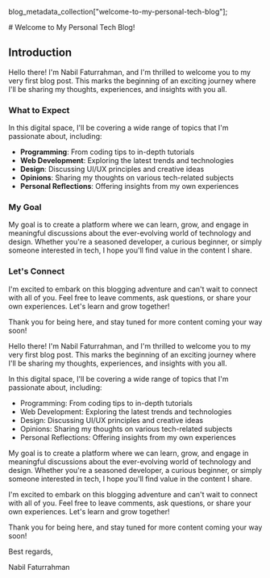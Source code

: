 
  blog_metadata_collection["welcome-to-my-personal-tech-blog"];

<SectionProvider>
  # Welcome to My Personal Tech Blog!

## Introduction

Hello there! I'm Nabil Faturrahman, and I'm thrilled to welcome you to my very first blog post. This marks the beginning of an exciting journey where I'll be sharing my thoughts, experiences, and insights with you all.

### What to Expect

In this digital space, I'll be covering a wide range of topics that I'm passionate about, including:

- **Programming**: From coding tips to in-depth tutorials
- **Web Development**: Exploring the latest trends and technologies
- **Design**: Discussing UI/UX principles and creative ideas
- **Opinions**: Sharing my thoughts on various tech-related subjects
- **Personal Reflections**: Offering insights from my own experiences

### My Goal

My goal is to create a platform where we can learn, grow, and engage in meaningful discussions about the ever-evolving world of technology and design. Whether you're a seasoned developer, a curious beginner, or simply someone interested in tech, I hope you'll find value in the content I share.

### Let's Connect

I'm excited to embark on this blogging adventure and can't wait to connect with all of you. Feel free to leave comments, ask questions, or share your own experiences. Let's learn and grow together!

Thank you for being here, and stay tuned for more content coming your way soon!

Hello there! I'm Nabil Faturrahman, and I'm thrilled to welcome you to my very first blog post. This marks the beginning of an exciting journey where I'll be sharing my thoughts, experiences, and insights with you all.

In this digital space, I'll be covering a wide range of topics that I'm passionate about, including:

- Programming: From coding tips to in-depth tutorials
- Web Development: Exploring the latest trends and technologies
- Design: Discussing UI/UX principles and creative ideas
- Opinions: Sharing my thoughts on various tech-related subjects
- Personal Reflections: Offering insights from my own experiences

My goal is to create a platform where we can learn, grow, and engage in meaningful discussions about the ever-evolving world of technology and design. Whether you're a seasoned developer, a curious beginner, or simply someone interested in tech, I hope you'll find value in the content I share.

I'm excited to embark on this blogging adventure and can't wait to connect with all of you. Feel free to leave comments, ask questions, or share your own experiences. Let's learn and grow together!

Thank you for being here, and stay tuned for more content coming your way soon!

Best regards,

Nabil Faturrahman

</SectionProvider>
